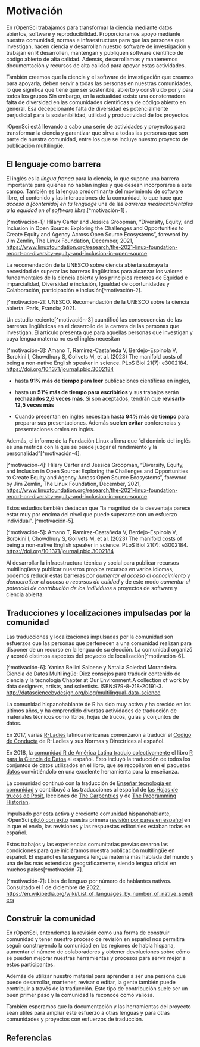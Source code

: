# Motivación

En rOpenSci trabajamos para transformar la ciencia mediante datos abiertos, software y reproducibilidad.
Proporcionamos apoyo mediante nuestra comunidad, normas e infraestructura para que las personas que investigan, hacen ciencia y desarrollan nuestro software de investigación y trabajan en R desarrollen, mantengan y publiquen software científico de código abierto de alta calidad.
Además, desarrollamos y mantenemos documentación y recursos de alta calidad para apoyar estas actividades.

También creemos que la ciencia y el software de investigación que creamos para apoyarla, deben servir a todas las personas en nuestras comunidades, lo que significa que
tiene que ser sostenible, abierto y construido por y para todos los grupos
Sin embargo, en la actualidad existe una consternadora falta de diversidad en las comunidades científicas y de código abierto en general.
Esa decepcionante falta de diversidad es potencialmente perjudicial para la sostenibilidad, utilidad y productividad de los proyectos.

rOpenSci está llevando a cabo una serie de actividades y proyectos para transformar la ciencia y garantizar que sirva a todas las personas que son parte de nuestra comunidad, entre los que se incluye nuestro proyecto de publicación multilingüe.

## El lenguaje como barrera

El inglés es la *lingua franca* para la ciencia, lo que supone una barrera importante para quienes no hablan inglés y que desean incorporarse a este campo.
También es la lengua predominante del movimiento de software libre, el contenido y las interacciones de la comunidad, lo que hace que *acceso a [contenido] en tu lenguage* una de las *barreras medioambientales a la equidad en el software libre*.\[^motivación-1\] .

\[^motivación-1\]: Hilary Carter and Jessica Groopman, "Diversity, Equity,
and Inclusion in Open Source: Exploring the Challenges and
Opportunities to Create Equity and Agency Across Open Source
Ecosystems", foreword by Jim Zemlin, The Linux Foundation, December,
2021,
[https://www.linuxfoundation.org/research/the-2021-linux-foundation-report-on-diversity-equity-and-inclusion-in-open-source](https://www.linuxfoundation.org/research/the-2021-linux-foundation-report-on-diversity-equity-and-inclusion-in-open-source)

La recomendación de la UNESCO sobre ciencia abierta subraya la necesidad de superar las barreras lingüísticas para alcanzar los valores fundamentales de la ciencia abierta y los principios rectores de Equidad e imparcialidad, Diversidad e inclusión, Igualdad de oportunidades y Colaboración, participación e inclusión\[^motivación-2\].

\[^motivación-2\]: UNESCO. Recomendación de la UNESCO sobre la ciencia abierta. París,
Francia; 2021.

Un estudio reciente\[^motivación-3\] cuantificó las consecuencias de las barreras lingüísticas en el desarrollo de la carrera de las personas que investigan.
El articulo presenta que para aquellas personas que investigan y cuya lengua materna no es el inglés necesitan

\[^motivación-3\]: Amano T, Ramírez-Castañeda V, Berdejo-Espinola V,
Borokini I, Chowdhury S, Golivets M, et al. (2023) The manifold
costs of being a non-native English speaker in science. PLoS Biol
21(7): e3002184. [https://doi.org/10.1371/journal.pbio.3002184](https://doi.org/10.1371/journal.pbio.3002184)

- hasta **91% más de tiempo para leer** publicaciones científicas en inglés,

- hasta un **51% más de tiempo para escribirlos** y sus trabajos serán **rechazados 2,6 veces más**. Si son aceptados, tendrán que **revisarlo 12,5 veces más**

- Cuando presentan en inglés necesitan hasta **94% más de tiempo** para preparar sus presentaciones. Además **suelen evitar** conferencias y presentaciones orales en inglés.

Además, el informe de la Fundación Linux afirma que "el dominio del inglés es una métrica con la que se puede juzgar el rendimiento y la personalidad"\[^motivación-4\].

\[^motivación-4\]: Hilary Carter and Jessica Groopman, "Diversity, Equity,
and Inclusion in Open Source: Exploring the Challenges and
        Opportunities to Create Equity and Agency Across Open Source
    Ecosystems", foreword by Jim Zemlin, The Linux Foundation, December,
2021,
[https://www.linuxfoundation.org/research/the-2021-linux-foundation-report-on-diversity-equity-and-inclusion-in-open-source](https://www.linuxfoundation.org/research/the-2021-linux-foundation-report-on-diversity-equity-and-inclusion-in-open-source)

Estos estudios también destacan que "la magnitud de la desventaja parece estar muy por encima del nivel que puede superarse con un esfuerzo individual".
\[^motivación-5\].

\[^motivación-5\]: Amano T, Ramírez-Castañeda V, Berdejo-Espinola V,
Borokini I, Chowdhury S, Golivets M, et al. (2023) The manifold
    costs of being a non-native English speaker in science. PLoS Biol
21(7): e3002184. [https://doi.org/10.1371/journal.pbio.3002184](https://doi.org/10.1371/journal.pbio.3002184)

Al desarrollar la infraestructura técnica y social para publicar recursos multilingües y publicar nuestros propios recursos en varios idiomas, podemos reducir estas barreras por *aumentar el acceso al conocimiento* y *democratizar el acceso a recursos de calidad* y de este modo *aumentar el potencial de contribución de los individuos* a proyectos de software y ciencia abierta.

## Traducciones y localizaciones impulsadas por la comunidad

Las traducciones y localizaciones impulsadas por la comunidad son esfuerzos que las personas que pertenecen a una comunidad realizan para disponer de un recurso en la lengua de su elección.
La comunidad organizó y acordó distintos aspectos del proyecto de localización\[^motivación-6\].

\[^motivación-6\]: Yanina Bellini Saibene y Natalia Soledad Morandeira.
Ciencia de Datos Multilingüe: Diez consejos para traducir contenido de ciencia y la tecnología
       Chapter at Our Environment.A collection of work by data
    designers, artists, and scientists. ISBN:979-8-218-20191-3.
[http://datasciencebydesign.org/blog/multilingual-data-science](http://datasciencebydesign.org/blog/multilingual-data-science)

La comunidad hispanohablante de R ha sido muy activa y ha crecido en los últimos años, y ha emprendido diversas actividades de traducción de materiales técnicos como libros, hojas de trucos, guías y conjuntos de datos.

En 2017, varias [R-Ladies](https://www.rladies.org/) latinoamericanas comenzaron a traducir el [Código de Conducta](https://github.com/rladies/.github/blob/master/CODE_OF_CONDUCT.md) de R-Ladies y sus Normas y Directrices al español.

En 2018, la [comunidad R de América Latina tradujo colectivamente](https://youtu.be/kuHjpdgkSxg) el libro [R para la Ciencia de Datos](https://es.r4ds.hadley.nz/) al español.
Esto incluyó la traducción de todos los conjuntos de datos utilizados en el libro, que se recopilaron en el paquetes [datos](https://github.com/cienciadedatos/datos) convirtiéndolo en una excelente herramienta para la enseñanza.

La comunidad continuó con la traducción de [Enseñar tecnología en comunidad](https://teachtogether.tech/es/index.html) y contribuyó a las traducciones al español de [las Hojas de trucos de Posit](https://posit.co/resources/cheatsheets/?type=translations/#translation-12), lecciones de [The  Carpentries](https://software-carpentry.org/lessons/) y de [The Programming Historian](https://programminghistorian.org/es/).

Impulsado por esta activa y creciente comunidad hispanohablante, rOpenSci [pilotó con éxito](https://ropensci.org/blog/2021/07/27/censo2017/) nuestra primera [revisión por pares en español](https://ropensci.org/commcalls/2019-06-28/) en la que el envío, las revisiones y las respuestas editoriales estaban todas en español.

Estos trabajos y las experiencias comunitarias previas crearon las condiciones para que iniciáramos nuestra publicación multilingüe en español.
El español es la segunda lengua materna más hablada del mundo y una de las más extendidas geográficamente, siendo lengua oficial en muchos países\[^motivación-7\].

\[^motivación-7\]: Lista de lenguas por número de hablantes nativos.
Consultado el 1 de diciembre de 2022.
[https://en.wikipedia.org/wiki/List\_of\_languages\_by\_number\_of\_native\_speakers](https://en.wikipedia.org/wiki/List_of_languages_by_number_of_native_speakers)

## Construir la comunidad

En rOpenSci, entendemos la revisión como una forma de construir comunidad y tener nuestro proceso de revisión en español nos permitirá seguir construyendo la comunidad en las regiones de habla hispana, aumentar el número de colaboradores y obtener devoluciones sobre cómo se pueden mejorar nuestras herramientas y procesos para servir mejor a estos participantes.

Además de utilizar nuestro material para aprender a ser una persona que puede desarrollar, mantener, revisar o editar, la gente también puede contribuir a través de la traducción.
Este tipo de contribución suele ser un buen primer paso y la comunidad la reconoce como valiosa.

También esperamos que la documentación y las herramientas del proyecto sean útiles para ampliar este esfuerzo a otras lenguas y para otras comunidades y proyectos con esfuerzos de traducción.

## Referencias


